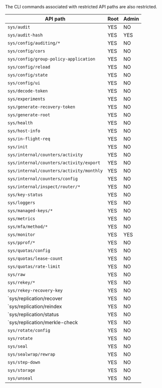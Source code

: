 <a id="#privileged-endpoints" />

<Note>
  The CLI commands associated with restricted API paths are also restricted.
</Note>

API path                                  | Root | Admin
----------------------------------------- | ---- | -----
`sys/audit`                               | YES  | NO
`sys/audit-hash`                          | YES  | YES
`sys/config/auditing/*`                   | YES  | NO
`sys/config/cors`                         | YES  | NO
`sys/config/group-policy-application`     | YES  | NO
`sys/config/reload`                       | YES  | NO
`sys/config/state`                        | YES  | NO
`sys/config/ui`                           | YES  | NO
`sys/decode-token`                        | YES  | NO
`sys/experiments`                         | YES  | NO
`sys/generate-recovery-token`             | YES  | NO
`sys/generate-root`                       | YES  | NO
`sys/health`                              | YES  | NO
`sys/host-info`                           | YES  | NO
`sys/in-flight-req`                       | YES  | NO
`sys/init`                                | YES  | NO
`sys/internal/counters/activity`          | YES  | NO
`sys/internal/counters/activity/export`   | YES  | NO
`sys/internal/counters/activity/monthly`  | YES  | NO
`sys/internal/counters/config`            | YES  | NO
`sys/internal/inspect/router/*`           | YES  | NO
`sys/key-status`                          | YES  | NO
`sys/loggers`                             | YES  | NO
`sys/managed-keys/*`                      | YES  | NO
`sys/metrics`                             | YES  | NO
`sys/mfa/method/*`                        | YES  | NO
`sys/monitor`                             | YES  | YES
`sys/pprof/*`                             | YES  | NO
`sys/quotas/config`                       | YES  | NO
`sys/quotas/lease-count`                  | YES  | NO
`sys/quotas/rate-limit`                   | YES  | NO
`sys/raw`                                 | YES  | NO
`sys/rekey/*`                             | YES  | NO
`sys/rekey-recovery-key`                  | YES  | NO
`sys/replication/recover                  | YES  | NO
`sys/replication/reindex                  | YES  | NO
`sys/replication/status                   | YES  | NO
`sys/replication/merkle-check             | YES  | NO
`sys/rotate/config`                       | YES  | NO
`sys/rotate`                              | YES  | NO
`sys/seal`                                | YES  | NO
`sys/sealwrap/rewrap`                     | YES  | NO
`sys/step-down`                           | YES  | NO
`sys/storage`                             | YES  | NO
`sys/unseal`                              | YES  | NO